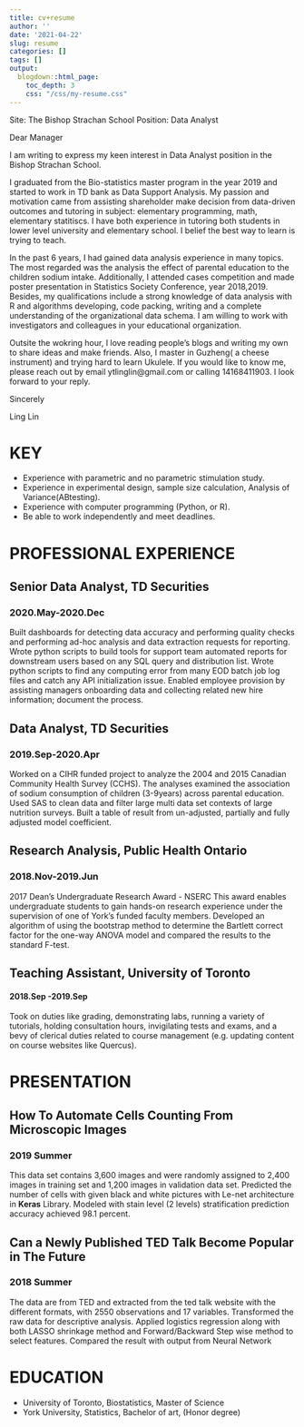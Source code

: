 ```yaml
---
title: cv+resume
author: ''
date: '2021-04-22'
slug: resume
categories: []
tags: []
output:
  blogdown::html_page:
    toc_depth: 3
    css: "/css/my-resume.css"
---
```

Site: The Bishop Strachan School
Position: Data Analyst
 
Dear Manager 

I am writing to express my keen interest in Data Analyst position in the Bishop Strachan School.

I graduated from the Bio-statistics master program in the year 2019 and started to work in TD bank as Data Support Analysis. My passion and motivation came from assisting shareholder make decision from data-driven outcomes and tutoring in subject: elementary programming, math, elementary statitiscs. I have both experience in tutoring both students in lower level university and elementary school. I belief the best way to learn is trying to teach. 

In the past 6 years, I had gained data analysis experience in many topics. The most regarded was the analysis the effect of parental education to the children sodium intake. Additionally, I attended cases competition and made poster presentation in Statistics Society Conference, year 2018,2019.  Besides, my qualifications include a strong knowledge of data analysis with R and algorithms developing, code packing, writing and a complete understanding of the organizational data schema. I am willing to work with investigators and colleagues in your educational organization.

Outsite the wokring hour, I love reading people's blogs and writing my own to share ideas and make friends. Also, I master in Guzheng( a cheese instrument) and trying hard to learn Ukulele. If you would like to know me,  please reach out by email ytlinglin@gmail.com or calling 14168411903. I look forward to your reply.

Sincerely

Ling Lin


# KEY

- Experience with parametric and no parametric stimulation study. 
- Experience in experimental design, sample size calculation, Analysis of Variance(ABtesting). 
- Experience with computer programming (Python, or R).
- Be able to work independently and meet deadlines. 

# PROFESSIONAL EXPERIENCE

## Senior Data Analyst, TD Securities

### 2020.May-2020.Dec

Built dashboards for detecting data accuracy and performing quality checks and performing ad-hoc analysis and data extraction requests for reporting. Wrote python scripts to build tools for support team automated reports for downstream users based on any SQL query and distribution list. Wrote python scripts to find any computing error from many EOD batch job log files and catch any API initialization issue. Enabled employee provision by assisting managers onboarding data and collecting related new hire information; document the process.

## Data Analyst, TD Securities
### 2019.Sep-2020.Apr
Worked on a CIHR funded project to analyze the 2004 and 2015 Canadian Community Health Survey (CCHS). The analyses examined the association of sodium consumption of children (3-9years) across parental education. Used SAS to clean data and filter large multi data set contexts of large nutrition surveys. Built a table of result from un-adjusted, partially and fully adjusted model coefficient. 

## Research Analysis, Public Health Ontario
### 2018.Nov-2019.Jun
 2017  Dean's Undergraduate Research Award - NSERC 
This award enables undergraduate students to gain hands-on research experience under the supervision of one of York’s funded faculty members. Developed an algorithm of using the bootstrap method to determine the Bartlett correct factor for the one-way ANOVA model and compared the results to the standard F-test.


## Teaching Assistant, University of Toronto             
#### 2018.Sep -2019.Sep
Took on duties like grading, demonstrating labs, running a variety of tutorials, holding consultation hours, invigilating tests and exams, and a bevy of clerical duties related to course management (e.g. updating content on course websites like Quercus).


# PRESENTATION
## How To Automate Cells Counting From Microscopic Images  
### 2019 Summer
This data set contains 3,600 images and were randomly assigned to 2,400 images in 
training set and 1,200 images in validation data set. Predicted the number of cells with given
black and white pictures with Le-net architecture in __Keras__ Library. Modeled with stain 
level (2 levels) stratification prediction accuracy achieved 98.1 percent. 

## Can a Newly Published TED Talk Become Popular in The Future
### 2018 Summer
The data are from TED and extracted from the ted talk website with the different formats, 
with 2550 observations and 17 variables. Transformed the raw data for descriptive 
analysis. Applied logistics regression along with both LASSO shrinkage method and 
Forward/Backward Step wise method to select features. Compared the result with output 
from Neural Network

# EDUCATION
* University of Toronto, Biostatistics, Master of Science
* York University, Statistics, Bachelor of art, (Honor degree)








